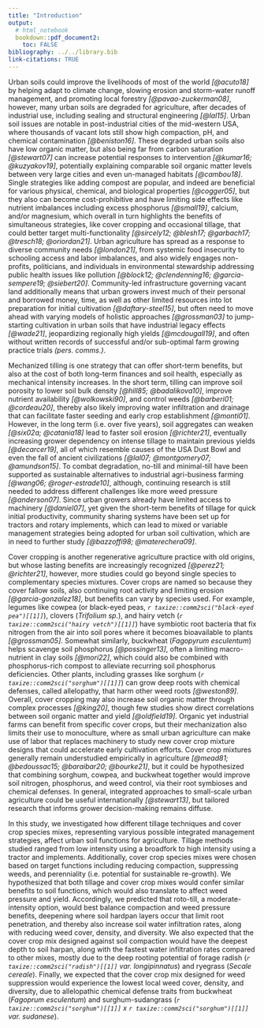 ```yaml
---
title: "Introduction"
output: 
  # html_notebook
  bookdown::pdf_document2: 
    toc: FALSE
bibliography: ../../library.bib
link-citations: TRUE
---
```



<!-- # Outline -->

<!-- - urban soils -->
<!-- - tilling -->
<!-- - cover cropping [mixes] -->
<!-- - this study -->


Urban soils could improve the livelihoods of most of the world *[@acuto18]* by helping adapt to climate change, slowing erosion and storm-water runoff management, and promoting local forestry *[@pavao-zuckerman08]*, however, many urban soils are degraded for agriculture, after decades of industrial use, including sealing and structural engineering *[@lal15]*.
Urban soil issues are notable in post-industrial cities of the mid-western USA, where thousands of vacant lots still show high compaction, pH, and chemical contamination *[@beniston16]*.
These degraded urban soils also have low organic matter, but also being far from carbon saturation *[@stewart07]* can increase potential responses to intervention *[@kumar16; @kuzyakov19]*, potentially explaining comparable soil organic matter levels between very large cities and even un-managed habitats *[@cambou18]*.
Single strategies like adding compost are popular, and indeed are beneficial for various physical, chemical, and biological properties *[@cogger05]*, but they also can become cost-prohibitive and have limiting side effects like nutrient imbalances including excess phosphorus *[@small19]*, calcium, and/or magnesium, which overall in turn highlights the benefits of simultaneous strategies, like cover cropping and occasional tillage, that could better target multi-functionality *[@sircely12; @blesh17; @garbach17; @tresch18; @oriordan21]*.
Urban agriculture has spread as a response to diverse community needs *[@london21]*, from systemic food insecurity to schooling access and labor imbalances, and also widely engages non-profits, politicians, and individuals in environmental stewardship addressing public health issues like pollution *[@block12; @clendenning16; @garcia-sempere19; @siebert20]*. 
Community-led infrastructure governing vacant land additionally means that urban growers invest much of their personal and borrowed money, time, as well as other limited resources into lot preparation for initial cultivation *[@daftary-steel15]*, 
but often need to move ahead with varying models of holistic approaches *[@grossman03]* to jump-starting cultivation in urban soils that have industrial legacy effects *[@wade21]*, jeopardizing regionally high yields *[@mcdougall19]*, and often without written records of successful and/or sub-optimal farm growing practice trials *(pers. comms.)*.

Mechanized tilling is one strategy that can offer short-term benefits, but also at the cost of both long-term finances and soil health, especially as mechanical intensity increases.
In the short term, tilling can improve soil porosity to lower soil bulk density *[@hill85; @badalikova10]*, improve nutrient availability *[@wolkowski90]*, and control weeds *[@barberi01; @cordeau20]*, thereby also likely improving water infiltration and drainage that can facilitate faster seeding and early crop establishment *[@monti01]*.
However, in the long term (i.e. over five years), soil aggregates can weaken *[@six02a; @catania18]* lead to faster soil erosion *[@richter21]*, eventually increasing grower dependency on intense tillage to maintain previous yields *[@decarcer19]*, all of which resemble causes of the USA Dust Bowl and even the fall of ancient civilizations *[@lal07; @montgomery07; @amundson15]*.
To combat degradation, no-till and minimal-till have been supported as sustainable alternatives to industrial agri-business farming *[@wang06; @roger-estrade10]*, although, continuing research is still needed to address different challenges like more weed pressure *[@anderson07]*.
Since urban growers already have limited access to machinery *[@daniel07]*, yet given the short-term benefits of tillage for quick initial productivity, community sharing systems have been set up for tractors and rotary implements, which can lead to mixed or variable management strategies being adopted for urban soil cultivation, which are in need to further study *[@bazzoffi98; @materechera09]*.

Cover cropping is another regenerative agriculture practice with old origins, but whose lasting benefits are increasingly recognized *[@perez21; @richter21]*, however, more studies could go beyond single species to complementary species mixtures.
Cover crops are named so because they cover fallow soils, also continuing root activity and limiting erosion *[@garcia-gonzalez18]*, but benefits can vary by species used.
For example, legumes like cowpea (or black-eyed peas, *`r taxize::comm2sci("black-eyed pea")[[1]]`*), clovers (*Trifolium sp.*), and hairy vetch (*`r taxize::comm2sci("hairy vetch")[[1]]`*) have symbiotic root bacteria that fix nitrogen from the air into soil pores where it becomes bioavailable to plants *[@grossman05]*.
Somewhat similarly, buckwheat (*Fagopyrum esculentum*) helps scavenge soil phosphorus *[@possinger13]*, often a limiting macro-nutrient in clay soils *[@mori22]*, which could also be combined with phosphorus-rich compost to alleviate recurring soil phosphorus deficiencies.
Other plants, including grasses like sorghum (*`r taxize::comm2sci("sorghum")[[1]]`*) can grow deep roots with chemical defenses, called allelopathy, that harm other weed roots *[@weston89]*.
Overall, cover cropping may also increase soil organic matter through complex processes *[@king20]*, though few studies show direct correlations between soil organic matter and yield *[@oldfield19]*.
Organic yet industrial farms can benefit from specific cover crops, but their mechanization also limits their use to monoculture, where as small urban agriculture can make use of labor that replaces machinery to study new cover crop mixture designs that could accelerate early cultivation efforts.
Cover crop mixtures generally remain understudied empirically in agriculture *[@mead81; @bedoussac15; @baraibar20; @bourke21]*, but it could be hypothesized that combining sorghum, cowpea, and buckwheat together would improve soil nitrogen, phosphorus, and weed control, via their root symbioses and chemical defenses.
In general, integrated approaches to small-scale urban agriculture could be useful internationally *[@stewart13]*, but tailored research that informs grower decision-making remains diffuse.

In this study, we investigated how different tillage techniques and cover crop species mixes, representing varyious possible integrated management strategies, affect urban soil functions for agriculture.
Tillage methods studied ranged from low intensity using a broadfork to high intensity using a tractor and implements. 
Additionally, cover crop species mixes were chosen based on target functions including reducing compaction, suppressing weeds, and perenniality (i.e. potential for sustainable re-growth). 
We hypothesized that both tillage and cover crop mixes would confer similar benefits to soil functions, which would also translate to affect weed pressure and yield.
Accordingly, we predicted that roto-till, a moderate-intensity option, would best balance compaction and weed pressure benefits, deepening where soil hardpan layers occur that limit root penetration, and thereby also increase soil water infiltration rates, along with reducing weed cover, density, and diversity. 
We also expected that the cover crop mix designed against soil compaction would have the deepest depth to soil harpan, along with the fastest water infiltration rates compared to other mixes, mostly due to the deep rooting potential of forage radish (*`r taxize::comm2sci("radish")[[1]]` var. longipinnatus*) and ryegrass (*Secale cereale*).
Finally, we expected that the cover crop mix designed for weed suppression would experience the lowest local weed cover, density, and diversity, due to allelopathic chemical defense traits from buckwheat (*Fagoprum esculentum*) and surghum-sudangrass (*`r taxize::comm2sci("sorghum")[[1]]` x `r taxize::comm2sci("sorghum")[[1]]` var. sudanese*).
